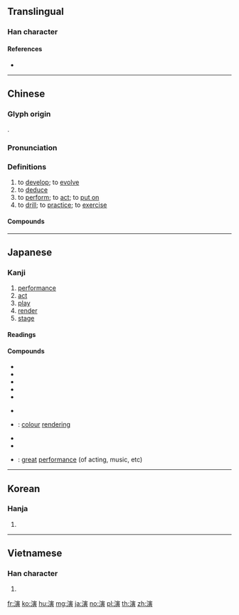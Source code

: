 {{also|縯}}
==Translingual==

===Han character===
{{Han char|rn=85|rad=水|as=11|sn=14|four=33186|canj=EJMC,XEJMC|ids=⿰氵寅}}

====References====
* {{Han ref|kx=0645.230|dkj=18130|dj=1054.130|hdz=31730.030|uh=6F14|ud=28436|bh=BA74|bd=47732}}

----

==Chinese==
{{zh-forms}}

===Glyph origin===
{{Han etym}}
{{Han compound|水|alt1=氵|寅|ls=psc|c1=s|c2=p}}.

===Pronunciation===
{{zh-pron
|m=yǎn
|c=jin2,jin5
|h=pfs=yên
|md=iēng
|mn=ián
|w=2i
|mc=y
|oc=y
|ma=
|cat=v
}}

===Definitions===
{{zh-hanzi}}

# to [[develop]]; to [[evolve]]
# to [[deduce]]
# to [[perform]]; to [[act]]; to [[put on]]
# to [[drill]]; to [[practice]]; to [[exercise]]

====Compounds====
{{zh-der|上演|扮演|演變|演播|演播室|演唱|演唱會|演出|演出本|演出單位|演出地點|演出者|演歌|演化|演化支|演活|演技|演講|演講家|演進|演劇|演練|演示|演說|演說術|演說者|演算|演替|演武|演習|演戲|演義|演藝|演繹|演繹法|演義界|演義圈|演義人員|演員|演員陣容|演奏|演奏家|演奏者|表演|導演|開演|講演|主演|飾演|重演|軍演|義演|公演|出演|排演|推演|會演|合演|預演|首演|三國演義|串演|臨時演員|露演|路演}}

----

==Japanese==

===Kanji===
{{ja-kanji|grade=5|rs=水11}}

# [[performance]]
# [[act]]
# [[play]]
# [[render]]
# [[stage]]

====Readings====
{{ja-readings|goon=[[えん]] (en)|kanon=[[えん]] (en)|kun=[[のべる]] (noberu)}}

====Compounds====
{{der-top|Compounds}}
* {{ja-r|演繹|えんえき}}
* {{ja-r|演技|えんぎ}}
* {{ja-r|演劇|えんげき}}
* {{ja-r|演算|えんざん}}
* {{ja-r|演習|えんしゅう}}
{{der-mid}}
* {{ja-r|演出|えんしゅつ}}
* {{ja-r|演色|えんしょく}}: [[colour]] [[rendering]]
* {{ja-r|演説|えんぜつ}}
* {{ja-r|演奏|えんそう}}
* {{ja-r|名演|めいえん}}: [[great]] [[performance]] (of acting, music, etc)
{{der-bottom}}

----

==Korean==

===Hanja===
{{ko-hanja|hangeul=연|eumhun=|rv=yeon|mr=yŏn|y=yen}}

# {{defn|lang=ko|sort=水11}}

----

==Vietnamese==

===Han character===
{{vi-readings|rs=水11| hanviet = [[diễn]], [[dăn]], [[dạn]], [[giỡn]], [[rởn]], [[dán]], [[dợn]], [[gián]]}}

# {{defn|lang=vi|sort=水11}}

[[fr:演]]
[[ko:演]]
[[hu:演]]
[[mg:演]]
[[ja:演]]
[[no:演]]
[[pl:演]]
[[th:演]]
[[zh:演]]